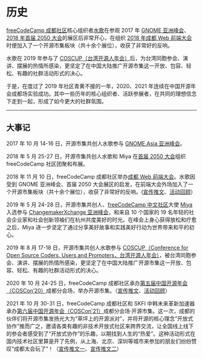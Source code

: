 # 历史

[freeCodeCamp 成都社区][1]核心组织者[水歌][2]在参观 2017 年 [GNOME 亚洲峰会][3]、[2018 年首届 2050 大会][4]的展区后非常开心，在组织 [2018 年成都 Web 前端大会][5]时便加入了一个开源市集板块（共十余个展位），收获了非常好的反响。

水歌在 2019 年参与了 [COSCUP（台湾开源人年会）][6]后，为台湾同胞参会、演讲、摆展的热情所感染，更坚定了在中国大陆推广开源市集这一开放、包容、轻松、有趣的社群活动形式的决心。

于是，在度过了 2019 年社区青黄不接的一年，2020、2021 年连续在中国开源年会成都场实验成功。其中一些历年的核心组织者、活跃参展者，在共同的理想信念下走到一起，形成了如今更大的社群氛围。

---

## 大事记

2017 年 10 月 14-16 日，开源市集共创人水歌参与 [GNOME.Asia 亚洲峰会][3]。

2018 年 5 月 25-27 日，开源市集共创人水歌和 Miya 在[首届 2050 大会][4]组织 freeCodeCamp 社区团聚和布展。

2018 年 11 月 10 日，freeCodeCamp 成都社区举办[成都 Web 前端大会][5]。水歌因受到 GNOME 亚洲峰会、首届 2050 大会展区的启发，在前端大会外场加入了一个开源市集板块（共十余个展位），收获了非常好的反响。([宣传推文][7]、[活动回顾][8]）

2019 年 5 月 24-28 日，开源市集共创人、[freeCodeCamp 中文社区][9]大使 [Miya][17] 入选参与 [ChangemakerXchange 亚洲峰会][10]，和来自 10 个国家的 19 名年轻的社会企业家和社会创新领袖们在杭州共度美好的时光。在峰会上身心获得放松和疗愈之后，Miya 进一步坚定了通过分享美好故事和实践美好行动为世界带来和平的初心。

2019 年 8 月 17-18 日，开源市集共创人水歌参与 [COSCUP（Conference for Open Source Coders, Users and Promoters，台湾开源人年会）][6]，被台湾同胞参会、演讲、摆展的热情所感染，更坚定了在中国大陆推广开源市集这一开放、包容、轻松、有趣的社群活动形式的决心。

2020 年 10 月 24-25 日，freeCodeCamp 成都社区承办[第五届中国开源年会（COSCon’20）][11]成都分会场，举办开源市集。（[宣传推文][12]、[活动回顾][13]）

2021 年 10 月 30-31 日，freeCodeCamp 成都社区和 SKFI 中韩未来革新加速器承办[第六届中国开源年会（COSCon'21）][14]成都分会场·开源市集。这一次，成都的伙伴们将开源市集发扬光大为“草坪上的开源派对”，并将开源的核心理念“开放式协作”推而广之，邀请各类有趣的非技术开放式社区来跨界交流，让全国线上线下的参会者感受到了“开放式协作”的乐趣，以期找到人生的“热爱”。这种活动形式在国内技术社区里算是开了先例，从上海、北京、深圳等城市来参加的朋友们纷纷赞叹“成都太会玩了”！（[宣传推文一][15]、[宣传推文二][16]）

[1]: https://fcc-cd.dev/ 'freeCodeCamp 成都社区'
[2]: https://github.com/TechQuery '水歌'
[3]: https://www.gnome.asia/ 'GNOME 亚洲峰会'
[4]: https://2050.org.cn/2050at2018/ '2018 年首届 2050 大会'
[5]: https://web-conf.dev/#2018/ '2018 年成都 Web 前端大会'
[6]: https://coscup.org/ 'COSCUP（台湾开源人年会）'
[7]: https://mp.weixin.qq.com/s/ROvIe7ggETVyTZAscgd7xw '2018前端大会：开源市集，给你好看'
[8]: https://mp.weixin.qq.com/s/iQxdcRHG_9vXXE0OeMJE5g '2018前端大会回顾（内含PPT）'
[9]: https://chinese.freecodecamp.org/ 'freeCodeCamp 中文社区'
[10]: https://changemakerxchange.org/ 'ChangemakerXchange 亚洲峰会'
[11]: https://kaiyuanshe.cn/activity/summit/coscon-2020/ '第五届中国开源年会（COSCon’20）'
[12]: https://mp.weixin.qq.com/s/JOhzW3Ik97CP_3nKT772lA '开源年会成都场丨码农在 1024 技术趴上可以做什么？'
[13]: https://mp.weixin.qq.com/s/9RFZ9fEedYUL5FmC-heMjA '开源：星星之火，可以燎原'
[14]: https://kaiyuanshe.cn/activity/summit/coscon-2021/ "第六届中国开源年会（COSCon'21）"
[15]: https://mp.weixin.qq.com/s/Ylm5mp-t4B7NL6n4WiqYOw "COSCon'21 中国开源年会成都场日程丨共赴一场开源派对！"
[16]: https://mp.weixin.qq.com/s/02KLjzr1L90knnBgyM98EA "COSCon'21 中国开源年会成都场精彩不停"
[17]: https://github.com/miyaliu666 'Miya'
